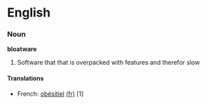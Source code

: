 = English =
=== Noun ===
'''bloatware'''

# Software that that is overpacked with features and therefor slow

==== Translations ====
* French: [[obésitiel]] [[:fr:obésitiel|(fr)]] [1]